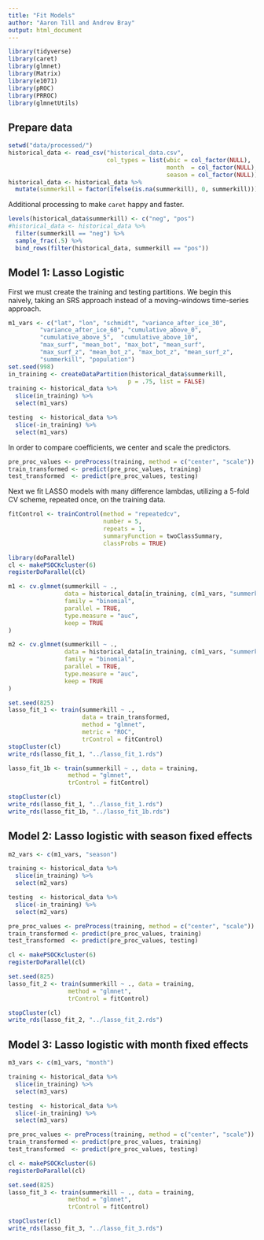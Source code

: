```yaml
---
title: "Fit Models"
author: "Aaron Till and Andrew Bray"
output: html_document
---
```


```r
library(tidyverse)
library(caret)
library(glmnet)
library(Matrix)
library(e1071)
library(pROC)
library(PRROC) 
library(glmnetUtils)
```

## Prepare data

```r
setwd("data/processed/")
historical_data <- read_csv("historical_data.csv",
                            col_types = list(wbic = col_factor(NULL),
                                             month  = col_factor(NULL),
                                             season = col_factor(NULL)))
historical_data <- historical_data %>%
  mutate(summerkill = factor(ifelse(is.na(summerkill), 0, summerkill)))
```

Additional processing to make `caret` happy and faster.

```r
levels(historical_data$summerkill) <- c("neg", "pos")
#historical_data <- historical_data %>%
  filter(summerkill == "neg") %>%
  sample_frac(.5) %>%
  bind_rows(filter(historical_data, summerkill == "pos"))
```


## Model 1: Lasso Logistic

First we must create the training and testing partitions. We begin this naively,
taking an SRS approach instead of a moving-windows time-series approach.

```r
m1_vars <- c("lat", "lon", "schmidt", "variance_after_ice_30",
         "variance_after_ice_60", "cumulative_above_0",
         "cumulative_above_5",  "cumulative_above_10",
         "max_surf", "mean_bot", "max_bot", "mean_surf", 
         "max_surf_z", "mean_bot_z", "max_bot_z", "mean_surf_z", 
         "summerkill", "population")
set.seed(998)
in_training <- createDataPartition(historical_data$summerkill,
                                  p = .75, list = FALSE)
training <- historical_data %>%
  slice(in_training) %>%
  select(m1_vars)

testing  <- historical_data %>%
  slice(-in_training) %>%
  select(m1_vars)
```

In order to compare coefficients, we center and scale the predictors.

```r
pre_proc_values <- preProcess(training, method = c("center", "scale"))
train_transformed <- predict(pre_proc_values, training)
test_transformed  <- predict(pre_proc_values, testing)
```


Next we fit LASSO models with many difference lambdas, utilizing a 5-fold CV
scheme, repeated once, on the training data.

```r
fitControl <- trainControl(method = "repeatedcv",
                           number = 5,
                           repeats = 1,
                           summaryFunction = twoClassSummary,
                           classProbs = TRUE)

library(doParallel)
cl <- makePSOCKcluster(6)
registerDoParallel(cl)

m1 <- cv.glmnet(summerkill ~ .,
                data = historical_data[in_training, c(m1_vars, "summerkill")],
                family = "binomial",
                parallel = TRUE, 
                type.measure = "auc",
                keep = TRUE
)

m2 <- cv.glmnet(summerkill ~ .,
                data = historical_data[in_training, c(m1_vars, "summerkill")],
                family = "binomial",
                parallel = TRUE, 
                type.measure = "auc",
                keep = TRUE
)

set.seed(825)
lasso_fit_1 <- train(summerkill ~ ., 
                     data = train_transformed, 
                     method = "glmnet", 
                     metric = "ROC",
                     trControl = fitControl)
stopCluster(cl)
write_rds(lasso_fit_1, "../lasso_fit_1.rds")

lasso_fit_1b <- train(summerkill ~ ., data = training, 
                 method = "glmnet", 
                 trControl = fitControl)

stopCluster(cl)
write_rds(lasso_fit_1, "../lasso_fit_1.rds")
write_rds(lasso_fit_1b, "../lasso_fit_1b.rds")
```


## Model 2: Lasso logistic with season fixed effects

```r
m2_vars <- c(m1_vars, "season")

training <- historical_data %>%
  slice(in_training) %>%
  select(m2_vars)

testing  <- historical_data %>%
  slice(-in_training) %>%
  select(m2_vars)
```

```r
pre_proc_values <- preProcess(training, method = c("center", "scale"))
train_transformed <- predict(pre_proc_values, training)
test_transformed  <- predict(pre_proc_values, testing)
```

```r
cl <- makePSOCKcluster(6)
registerDoParallel(cl)

set.seed(825)
lasso_fit_2 <- train(summerkill ~ ., data = training, 
                 method = "glmnet", 
                 trControl = fitControl)

stopCluster(cl)
write_rds(lasso_fit_2, "../lasso_fit_2.rds")
```


## Model 3: Lasso logistic with month fixed effects

```r
m3_vars <- c(m1_vars, "month")

training <- historical_data %>%
  slice(in_training) %>%
  select(m3_vars)

testing  <- historical_data %>%
  slice(-in_training) %>%
  select(m3_vars)
```

```r
pre_proc_values <- preProcess(training, method = c("center", "scale"))
train_transformed <- predict(pre_proc_values, training)
test_transformed  <- predict(pre_proc_values, testing)
```

```r
cl <- makePSOCKcluster(6)
registerDoParallel(cl)

set.seed(825)
lasso_fit_3 <- train(summerkill ~ ., data = training, 
                 method = "glmnet", 
                 trControl = fitControl)

stopCluster(cl)
write_rds(lasso_fit_3, "../lasso_fit_3.rds")
```
